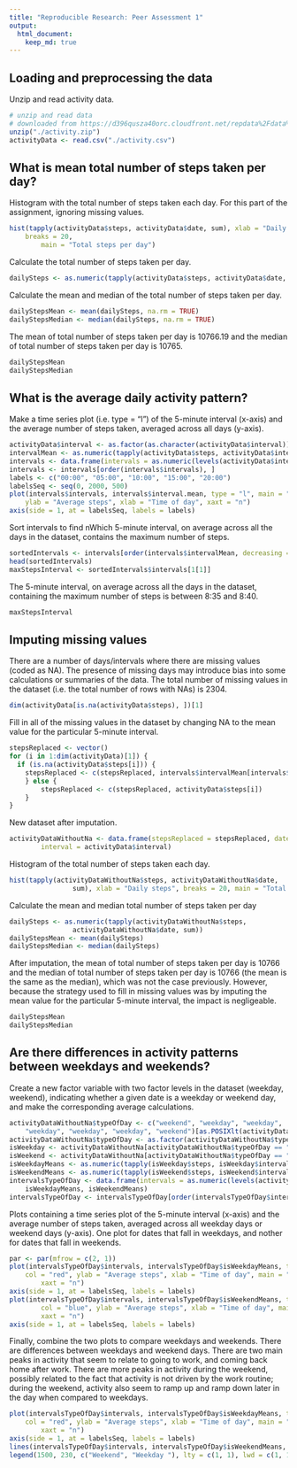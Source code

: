 ```yaml
---
title: "Reproducible Research: Peer Assessment 1"
output: 
  html_document:
    keep_md: true
---
```



## Loading and preprocessing the data
Unzip and read activity data. 
```r
# unzip and read data
# downloaded from https://d396qusza40orc.cloudfront.net/repdata%2Fdata%2Factivity.zip, 10.55AM, 2015-5-8
unzip("./activity.zip") 
activityData <- read.csv("./activity.csv")
```

## What is mean total number of steps taken per day?
Histogram with the total number of steps taken each day. For this part of the assignment, ignoring missing values.
```r
hist(tapply(activityData$steps, activityData$date, sum), xlab = "Daily steps", 
  	breaks = 20, 
		main = "Total steps per day")
```

Calculate the total number of steps taken per day.
```r
dailySteps <- as.numeric(tapply(activityData$steps, activityData$date, sum))
```
Calculate the mean and median of the total number of steps taken per day.
```r
dailyStepsMean <- mean(dailySteps, na.rm = TRUE)
dailyStepsMedian <- median(dailySteps, na.rm = TRUE)
```
The mean of total number of steps taken per day is 10766.19 and the median of total number of steps taken per day is 10765.
```r
dailyStepsMean
dailyStepsMedian
```
## What is the average daily activity pattern?
Make a time series plot (i.e. type = "l") of the 5-minute interval (x-axis) and the average number of steps taken, averaged across all days (y-axis).
```r
activityData$interval <- as.factor(as.character(activityData$interval))
intervalMean <- as.numeric(tapply(activityData$steps, activityData$interval, mean, na.rm = TRUE))
intervals <- data.frame(intervals = as.numeric(levels(activityData$interval)), intervalMean)
intervals <- intervals[order(intervals$intervals), ]
labels <- c("00:00", "05:00", "10:00", "15:00", "20:00")
labelsSeq <- seq(0, 2000, 500)
plot(intervals$intervals, intervals$interval.mean, type = "l", main = "Average steps per 5-minute intervals", 
  	ylab = "Average steps", xlab = "Time of day", xaxt = "n")
axis(side = 1, at = labelsSeq, labels = labels)
```

Sort intervals to find nWhich 5-minute interval, on average across all the days in the dataset, contains the maximum number of steps.
```r
sortedIntervals <- intervals[order(intervals$intervalMean, decreasing = TRUE), ]
head(sortedIntervals)
maxStepsInterval <- sortedIntervals$intervals[1[1]]
```
The 5-minute interval, on average across all the days in the dataset, containing the maximum number of steps is between 8:35 and 8:40.
```r
maxStepsInterval
```

## Imputing missing values
There are a number of days/intervals where there are missing values (coded as NA). The presence of missing days may introduce bias into some calculations or summaries of the data. The total number of missing values in the dataset (i.e. the total number of rows with NAs) is 2304. 
```r
dim(activityData[is.na(activityData$steps), ])[1]
```
Fill in all of the missing values in the dataset by changing NA to the mean value for the particular 5-minute interval.
```r
stepsReplaced <- vector()
for (i in 1:dim(activityData)[1]) {
  if (is.na(activityData$steps[i])) {
  	stepsReplaced <- c(stepsReplaced, intervals$intervalMean[intervals$intervals == activityData$interval[i]])
	} else {
		stepsReplaced <- c(stepsReplaced, activityData$steps[i])
	}
}
```
New dataset after imputation.
```r
activityDataWithoutNa <- data.frame(stepsReplaced = stepsReplaced, date = activityData$date, 
		interval = activityData$interval)
```
Histogram of the total number of steps taken each day.
```r
hist(tapply(activityDataWithoutNa$steps, activityDataWithoutNa$date, 
				sum), xlab = "Daily steps", breaks = 20, main = "Total steps taken day")
```

Calculate the mean and median total number of steps taken per day
```r
dailySteps <- as.numeric(tapply(activityDataWithoutNa$steps, 
				activityDataWithoutNa$date, sum))
dailyStepsMean <- mean(dailySteps)
dailyStepsMedian <- median(dailySteps)
```
After imputation, the mean of total number of steps taken per day is 10766 and the median of total number of steps taken per day is 10766 (the mean is the same as the median), which was not the case previously. However, because the strategy used to fill in missing values was by imputing the mean value for the particular 5-minute interval, the impact is negligeable. 
```r
dailyStepsMean
dailyStepsMedian
```
## Are there differences in activity patterns between weekdays and weekends?
Create a new factor variable with two factor levels in the dataset (weekday, weekend), indicating whether a given date is a weekday or weekend day, and make the corresponding average calculations.
```r
activityDataWithoutNa$typeOfDay <- c("weekend", "weekday", "weekday", 
  	"weekday", "weekday", "weekday", "weekend")[as.POSIXlt(activityDataWithoutNa$date)$wday + 1]
activityDataWithoutNa$typeOfDay <- as.factor(activityDataWithoutNa$typeOfDay)
isWeekday <- activityDataWithoutNa[activityDataWithoutNa$typeOfDay == "weekday", ]
isWeekend <- activityDataWithoutNa[activityDataWithoutNa$typeOfDay == "weekend", ]
isWeekdayMeans <- as.numeric(tapply(isWeekday$steps, isWeekday$interval, mean))
isWeekendMeans <- as.numeric(tapply(isWeekend$steps, isWeekend$interval, mean))
intervalsTypeOfDay <- data.frame(intervals = as.numeric(levels(activityData$interval)), 
  	isWeekdayMeans, isWeekendMeans)
intervalsTypeOfDay <- intervalsTypeOfDay[order(intervalsTypeOfDay$intervals), ]
```

Plots containing a time series plot of the 5-minute interval (x-axis) and the average number of steps taken, averaged across all weekday days or weekend days (y-axis). One plot for dates that fall in weekdays, and nother for dates that fall in weekends.
```r
par <- par(mfrow = c(2, 1))
plot(intervalsTypeOfDay$intervals, intervalsTypeOfDay$isWeekdayMeans, type = "l", 
  	col = "red", ylab = "Average steps", xlab = "Time of day", main = "Average steps per 5-minute intervals at weekday", 
		xaxt = "n")
axis(side = 1, at = labelsSeq, labels = labels)
plot(intervalsTypeOfDay$intervals, intervalsTypeOfDay$isWeekendMeans, type = "l", 
		col = "blue", ylab = "Average steps", xlab = "Time of day", main = "Average steps per 5-minute intervals at weekend", 
		xaxt = "n")
axis(side = 1, at = labelsSeq, labels = labels)
```

Finally, combine the two plots to compare weekdays and weekends. There are differences between weekdays and weekend days. There are two main peaks in activity that seem to relate to going to work, and coming back home after work. There are more peaks in activity during the weekend, possibly related to the fact that activity is not driven by the work routine; during the weekend, activity also seem to ramp up and ramp down later in the day when compared to weekdays.  
```r
plot(intervalsTypeOfDay$intervals, intervalsTypeOfDay$isWeekdayMeans, type = "l", 
  	col = "red", ylab = "Average steps", xlab = "Time of day", main = "Weekdays vs weekends", 
		xaxt = "n")
axis(side = 1, at = labelsSeq, labels = labels)
lines(intervalsTypeOfDay$intervals, intervalsTypeOfDay$isWeekendMeans, type = "l", col = "blue")
legend(1500, 230, c("Weekend", "Weekday "), lty = c(1, 1), lwd = c(1, 1), col = c("blue", "red"))
```

